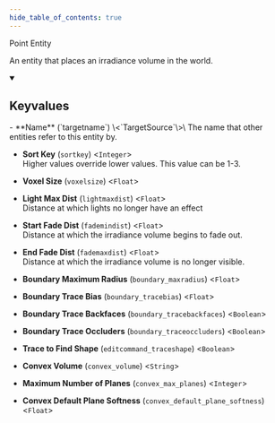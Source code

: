 ```yaml
---
hide_table_of_contents: true
---
```


Point Entity

An entity that places an irradiance volume in the world.

<details open>
<summary><h2>Keyvalues</h2></summary>
- **Name** (`targetname`) \<`TargetSource`\>\
The name that other entities refer to this entity by.

- **Sort Key** (`sortkey`) \<`Integer`\>\
Higher values override lower values. This value can be 1-3.

- **Voxel Size** (`voxelsize`) \<`Float`\>

- **Light Max Dist** (`lightmaxdist`) \<`Float`\>\
Distance at which lights no longer have an effect

- **Start Fade Dist** (`fademindist`) \<`Float`\>\
Distance at which the irradiance volume begins to fade out.

- **End Fade Dist** (`fademaxdist`) \<`Float`\>\
Distance at which the irradiance volume is no longer visible.

- **Boundary Maximum Radius** (`boundary_maxradius`) \<`Float`\>

- **Boundary Trace Bias** (`boundary_tracebias`) \<`Float`\>

- **Boundary Trace Backfaces** (`boundary_tracebackfaces`) \<`Boolean`\>

- **Boundary Trace Occluders** (`boundary_traceoccluders`) \<`Boolean`\>

- **Trace to Find Shape** (`editcommand_traceshape`) \<`Boolean`\>

- **Convex Volume** (`convex_volume`) \<`String`\>

- **Maximum Number of Planes** (`convex_max_planes`) \<`Integer`\>

- **Convex Default Plane Softness** (`convex_default_plane_softness`) \<`Float`\>


 </details>


